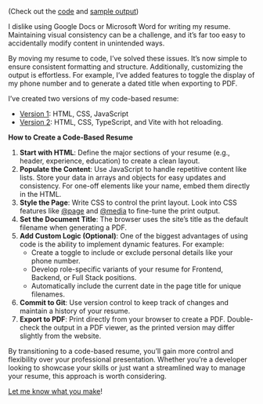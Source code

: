 (Check out the [code](https://github.com/TravisBumgarner/Resume-Readonly) and [sample output](/post-resources/resume-as-code/demo.pdf))

I dislike using Google Docs or Microsoft Word for writing my resume. Maintaining visual consistency can be a challenge, and it’s far too easy to accidentally modify content in unintended ways.

By moving my resume to code, I’ve solved these issues. It’s now simple to ensure consistent formatting and structure. Additionally, customizing the output is effortless. For example, I’ve added features to toggle the display of my phone number and to generate a dated title when exporting to PDF.

I’ve created two versions of my code-based resume:

- [Version 1](https://gist.github.com/TravisBumgarner/1ebed93d23c07a5bb770dd3f38b26dda): HTML, CSS, JavaScript
- [Version 2](https://github.com/TravisBumgarner/Resume-Readonly): HTML, CSS, TypeScript, and Vite with hot reloading.

**How to Create a Code-Based Resume**

1. **Start with HTML**: Define the major sections of your resume (e.g., header, experience, education) to create a clean layout.
2. **Populate the Content**: Use JavaScript to handle repetitive content like lists. Store your data in arrays and objects for easy updates and consistency. For one-off elements like your name, embed them directly in the HTML.
3. **Style the Page**: Write CSS to control the print layout. Look into CSS features like [@page](https://developer.mozilla.org/en-US/docs/Web/CSS/@page) and [@media](https://developer.mozilla.org/en-US/docs/Web/CSS/@media) to fine-tune the print output.
4. **Set the Document Title**: The browser uses the site’s title as the default filename when generating a PDF.
5. **Add Custom Logic (Optional)**: One of the biggest advantages of using code is the ability to implement dynamic features. For example:
    - Create a toggle to include or exclude personal details like your phone number.
    - Develop role-specific variants of your resume for Frontend, Backend, or Full Stack positions.
    - Automatically include the current date in the page title for unique filenames.
6. **Commit to Git**: Use version control to keep track of changes and maintain a history of your resume.
7. **Export to PDF**: Print directly from your browser to create a PDF. Double-check the output in a PDF viewer, as the printed version may differ slightly from the website.

By transitioning to a code-based resume, you’ll gain more control and flexibility over your professional presentation. Whether you’re a developer looking to showcase your skills or just want a streamlined way to manage your resume, this approach is worth considering.

[Let me know what you make](https://www.linkedin.com/in/travisbumgarner/)!
